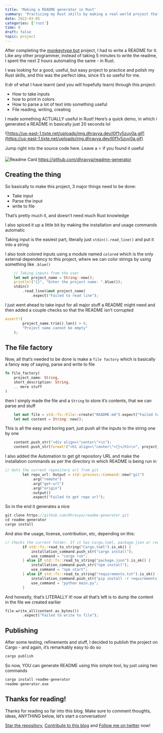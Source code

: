 ```yaml
---
title: 'Making a README generator in Rust'
summary: 'Practicing my Rust skills by making a real-world project thats actually useful for me!'
date: 2022-03-05
categories: ['rust']
time: 8
draft: false
topic: project
---
```


After completing the [monkeytype bot](https://github.com/dhravya/typemonkey) project, I had to write a README for it. Like any other programmer, instead of taking 5 minutes to write the readme, I spent the next 2 hours automating the same - in Rust.

I was looking for a good, useful, but easy project to practice and polish my Rust skills, and this was the perfect idea, since it’s so useful for me.

tl:dr of what I have learnt (and you will hopefully learn) through this project:

- How to take inputs
- how to print in colors
- How to parse a lot of text into something useful
- File reading, writing, creating

I made something ACTUALLY useful in Rust! Here’s a quick demo, in which i generated a README in basically just 20 seconds lol

![https://us-east-1.tixte.net/uploads/img.dhravya.dev/l0f1y5zuy0a.gif](https://us-east-1.tixte.net/uploads/img.dhravya.dev/l0f1y5zuy0a.gif)

Jump right into the source code here. Leave a ⭐ if you found it useful

![Readme Card](https://github-readme-stats.vercel.app/api/pin/?username=dhravya&repo=readme-generator) https://github.com/dhravya/readme-generator

## Creating the thing

So basically to make this project, 3 major things need to be done:

- Take input
- Parse the input
- write to file

That’s pretty much it, and doesn’t need much Rust knowledge

I also spiced it up a little bit by making the installation and usage commands automatic

Taking input is the easiest part, literally just `stdin().read_line()` and put it into a string

I also took colored inputs using a module named `colored` which is the only external dependency to this project, where we can color strings by using something like `.blue()`

```rust
    // Taking inputs from the user
    let mut project_name = String::new();
    println!("{}", "Enter the project name: ".blue());
    stdin()
        .read_line(&mut project_name)
	        .expect("Failed to read line");
```

I just went ahead to take input for all major stuff a README might need and then added a couple checks so that the README isn’t corrupted

```rust
assert!(
        project_name.trim().len() > 0,
        "Project name cannot be empty"
    );
```

## The file factory

Now, all that’s needed to be done is make a `file factory` which is basically a fancy way of saying, parse and write to file

```rust
fn file_factory(
    project_name: String,
    short_description: String,
    .. more stuff
)
```

then I simply made the file and a `String` to store it’s contents, that we can parse and stuff

```rust
    let mut file = std::fs::File::create("README.md").expect("Failed to create file");
    let mut content = String::new();
```

This is all the easy and boring part, just push all the inputs to the string one by one

```rust
    content.push_str("<div align=\"center\">\n");
    content.push_str(format!("<h1 align=\"center\">{}</h1>\n", project_name.trim()).as_str());
```

I also added the Automation to get git repository URL and make the installation commands as per the directory in which README is being run in

```rust
// Gets the current repository url from git
        let repo_url: Output = std::process::Command::new("git")
            .arg("remote")
            .arg("get-url")
            .arg("origin")
            .output()
            .expect("Failed to get repo url");
```

So in the end it generates a nice

```rust
git clone https://github.com/Dhravya/readme-generator.git
cd readme-generator
cargo install
```

And also the usage, license, contribution, etc, depending on this:

```rust
// Checks the current folder. If it has Cargo.toml, package.json or requirements.txt, then generate the installation command automatically
        if std::fs::read_to_string("Cargo.toml").is_ok() {
            installation_command.push_str("cargo install");
            use_command = "cargo run";
        } else if std::fs::read_to_string("package.json").is_ok() {
            installation_command.push_str("npm install");
            use_command = "npm start";
        } else if std::fs::read_to_string("requirements.txt").is_ok() {
            installation_command.push_str("pip install -r requirements.txt");
            use_command = "python main.py";
        }
```

And honestly, that’s LITERALLY it! now all that’s left is to dump the content in the file we created earlier

```rust
file.write_all(content.as_bytes())
        .expect("Failed to write to file");
```

## Publishing

After some testing, refinements and stuff, I decided to publish the project on Cargo - and again, it’s remarkably easy to do so

```rust
cargo publish
```

So now, YOU can generate README using this simple tool, by just using two commands

```rust
cargo install readme-generator
readme-generator.exe
```

## Thanks for reading!

Thanks for reading so far into this blog. Make sure to comment thoughts, ideas, ANYTHING below, let’s start a conversation!

[Star the repository](https://github.com/Dhravya/readme-generator), [Contribute to this blog](https://github.com/dhravya/blog) and [Follow me on twitter](https://twitter.com/dhravyashah) now!
